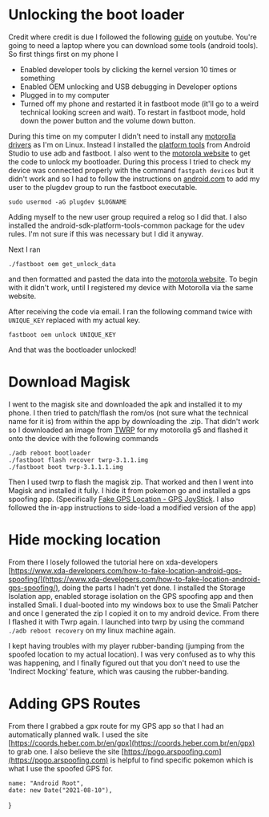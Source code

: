 # Unlocking the boot loader

Credit where credit is due I followed the following [guide](https://youtu.be/UVKUDZSyjW4) on youtube. You're going to need a laptop where you can download some tools (android tools). So first things first on my phone I 
* Enabled developer tools by clicking the kernel version 10 times or something
* Enabled OEM unlocking  and USB debugging in Developer options
* Plugged in to my computer
* Turned off my phone and restarted it in fastboot mode (it'll go to a weird technical looking screen and wait). To restart in fastboot mode, hold down the power button and the volume down button.

During this time on my computer I didn't need to install any [motorolla drivers](https://motorola-global-portal.custhelp.com/app/answers/detail/a_id/88481) as I'm on Linux. Instead I installed the [platform tools](https://developer.android.com/studio/releases/platform-tools) from Android Studio to use adb and fastboot. I also went to the [motorola website](https://motorola-global-portal.custhelp.com/app/standalone%2Fbootloader%2Funlock-your-device-a) to get the code to unlock my bootloader. During this process I tried to check my device was connected properly with the command `fastpath devices` but it didn't work and so I had to follow the instructions on [android.com](https://developer.android.com/studio/run/device) to add my user to the plugdev group to run the fastboot executable.
```
sudo usermod -aG plugdev $LOGNAME
```
Adding myself to the new user group required a relog so I did that. I also installed the android-sdk-platform-tools-common package for the udev rules. I'm not sure if this was necessary but I did it anyway.

Next I ran
```
./fastboot oem get_unlock_data
```
and then formatted and pasted the data into the [motorola website](https://motorola-global-portal.custhelp.com/app/standalone%2Fbootloader%2Funlock-your-device-b). To begin with it didn't work, until I registered my device with Motorolla via the same website.

After receiving the code via email. I ran the following command twice with `UNIQUE_KEY` replaced with my actual key.
```
fastboot oem unlock UNIQUE_KEY
```

And that was the bootloader unlocked!

# Download Magisk

I went to the magisk site and downloaded the apk and installed it to my phone. I then tried to patch/flash the rom/os (not sure what the technical name for it is) from within the app by downloading the .zip. That didn't work so I downloaded an image from [TWRP](https://twrp.me/Devices/) for my motorolla g5 and flashed it onto the device with the following commands
```
./adb reboot bootloader
./fastboot flash recover twrp-3.1.1.img
./fastboot boot twrp-3.1.1.1.img
```
Then I used twrp to flash the magisk zip. That worked and then I went into Magisk and installed it fully. I hide it from pokemon go and installed a gps spoofing app. (Specifically [Fake GPS Location - GPS JoyStick](https://play.google.com/store/apps/details?id=com.theappninjas.fakegpsjoystick). I also followed the in-app instructions to side-load a modified version of the app)

# Hide mocking location

From there I losely followed the tutorial here on xda-developers [https://www.xda-developers.com/how-to-fake-location-android-gps-spoofing/](https://www.xda-developers.com/how-to-fake-location-android-gps-spoofing/), doing the parts I hadn't yet done. I installed the Storage Isolation app, enabled storage isolation on the GPS spoofing app and then installed Smali. I dual-booted into my windows box to use the Smali Patcher and once I generated the zip I copied it on to my android device. From there I flashed it with Twrp again. I launched into twrp by using the command `./adb reboot recovery` on my linux machine again.

I kept having troubles with my player rubber-banding (jumping from the spoofed location to my actual location). I was very confused as to why this was happening, and I finally figured out that you don't need to use the 'Indirect Mocking' feature, which was causing the rubber-banding.

# Adding GPS Routes

From there I grabbed a gpx route for my GPS app so that I had an automatically planned walk. I used the site [https://coords.heber.com.br/en/gpx](https://coords.heber.com.br/en/gpx) to grab one. I also believe the site [https://pogo.arspoofing.com](https://pogo.arspoofing.com) is helpful to find specific pokemon which is what I use the spoofed GPS for.

    name: "Android Root",
    date: new Date("2021-08-10"),
}